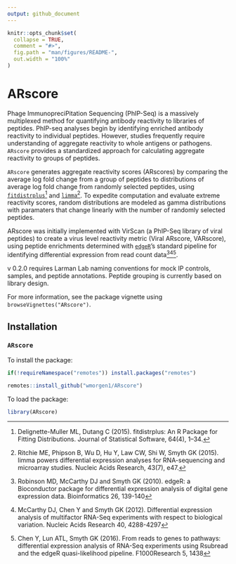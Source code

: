 ---
output: github_document
---

```{r setup, include=FALSE}
knitr::opts_chunk$set(
  collapse = TRUE,
  comment = "#>",
  fig.path = "man/figures/README-",
  out.width = "100%"
)
```

# ARscore

<!-- badges: start -->
<!-- badges: end -->

Phage ImmunopreciPitation Sequencing (PhIP-Seq) is a massively multiplexed method for quantifying antibody reactivity to libraries of peptides. PhIP-seq analyses begin by identifying enriched antibody reactivity to individual peptides. However, studies frequently require understanding of aggregate reactivity to whole antigens or pathogens. `ARscore` provides a standardized approach for calculating aggregate reactivity to groups of peptides. 

`ARscore` generates aggregate reactivity scores (ARscores) by comparing the average log fold change from a group of peptides to distributions of average log fold change from randomly selected peptides, using [`fitdistrplus`](https://cran.r-project.org/web/packages/fitdistrplus/index.html)[^fitdistrplus] and [`limma`](https://bioconductor.org/packages/release/bioc/html/limma.html)[^limma]. To expedite computation and evaluate extreme reactivity scores, random distributions are modeled as gamma distributions with paramaters that change linearly with the number of randomly selected peptides.

[^fitdistrplus]: Delignette-Muller ML, Dutang C (2015). fitdistrplus: An R Package for Fitting Distributions. Journal of Statistical Software, 64(4), 1–34.
[^limma]: Ritchie ME, Phipson B, Wu D, Hu Y, Law CW, Shi W, Smyth GK (2015). limma powers differential expression analyses for RNA-sequencing and microarray studies. Nucleic Acids Research, 43(7), e47.

ARscore was initially implemented with VirScan (a PhIP-Seq library of viral peptides) to create a virus level reactivity metric (Viral ARscore, VARscore), using peptide enrichments determined with [`edgeR`](https://bioconductor.org/packages/release/bioc/html/edgeR.html)'s standard pipeline for identifying differential expression from read count data[^edgeRBioc][^edgeRDE][^edgeRF].

[^edgeRBioc]: Robinson MD, McCarthy DJ and Smyth GK (2010). edgeR: a Bioconductor package for differential expression analysis of digital gene expression data. Bioinformatics 26, 139-140
[^edgeRDE]: McCarthy DJ, Chen Y and Smyth GK (2012). Differential expression analysis of multifactor RNA-Seq experiments with respect to biological variation. Nucleic Acids Research 40, 4288-4297
[^edgeRF]: Chen Y, Lun ATL, Smyth GK (2016). From reads to genes to pathways: differential expression analysis of RNA-Seq experiments using Rsubread and the edgeR quasi-likelihood pipeline. F1000Research 5, 1438

v 0.2.0 requires Larman Lab naming conventions for mock IP controls, samples, and peptide annotations. Peptide grouping is currently based on library design.

For more information, see the package vignette using `browseVignettes("ARscore")`.

## Installation

### `ARscore`

To install the package:

```{r install_ARscore, eval = FALSE}
if(!requireNamespace("remotes")) install.packages("remotes")

remotes::install_github("wmorgen1/ARscore")
```

To load the package:

```{r load_ARscore, include = TRUE, results = "hide", message = FALSE, warning = FALSE, eval = FALSE}
library(ARscore)
```

